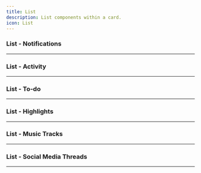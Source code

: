 ```yaml
---
title: List
description: List components within a card.
icon: List
---
```


### List - Notifications


<Preview link="list/list-01">
    <List01 />
</Preview>

---

### List - Activity


<Preview link="list/list-02">
    <List02 />
</Preview>

---

### List - To-do


<Preview link="list/list-03">
    <List03 />
</Preview>

---

### List - Highlights


<Preview link="list/list-04">
    <List04 />
</Preview>

---

### List - Music Tracks


<Preview link="list/list-05">
    <List05 />
</Preview>

---

### List - Social Media Threads


<Preview link="list/list-06">
    <List06 />
</Preview>

---

